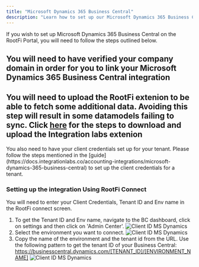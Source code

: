 ```yaml
---
title: "Microsoft Dynamics 365 Business Central"
description: "Learn how to set up our Microsoft Dynamics 365 Business Central integration - Customer Flow"
---
```


If you wish to set up Microsoft Dynamics 365 Business Central on the RootFi Portal, you will need to follow the steps outlined below.

## <Note>You will need to have verified your company domain in order for you to link your Microsoft Dynamics 365 Business Central integration</Note>
## <Note>You will need to upload the RootFi extenion to be able to fetch some additional data. Avoiding this step will result in some datamodels failing to sync. Click [here](https://docs.integrationlabs.co/accounting-integrations/microsoft-dynamics-365-business-central-extension) for the steps to download and upload the Integration labs extenion</Note>

<Note>
  You also need to have your client credentials set up for your tenant. Please follow the steps mentioned in the
  [guide](https://docs.integrationlabs.co/accounting-integrations/microsoft-dynamics-365-business-central) to set up the client credentials for a tenant.
</Note>

### Setting up the integration Using RootFi Connect

You will need to enter your Client Credentials, Tenant ID and Env name in the RootFi connect screen.

1. To get the Tenant ID and Env name, navigate to the BC dashboard, click on settings and then click on 'Admin Center'.
   ![Client ID MS Dynamics](/images/msdBc/admin_center.png)
2. Select the environment you want to connect.
   ![Client ID MS Dynamics](/images/msdBc/envs.png)
3. Copy the name of the environment and the tenant id from the URL. Use the following pattern to get the tenant ID of your Business Central: https://businesscentral.dynamics.com/[TENANT_ID]/[ENVIRONMENT_NAME]
   ![Client ID MS Dynamics](/images/msdBc/env_name_tenant.png)

